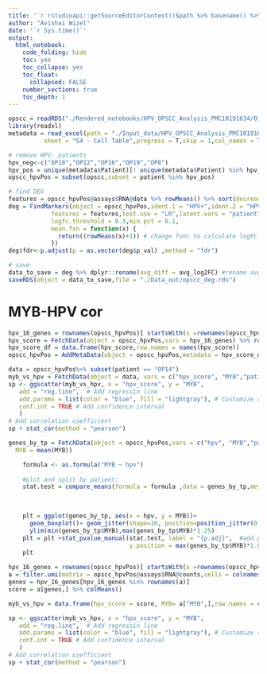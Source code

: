 ```yaml
---
title: '`r rstudioapi::getSourceEditorContext()$path %>% basename() %>% gsub(pattern = "\\.Rmd",replacement = "")`' 
author: "Avishai Wizel"
date: '`r Sys.time()`'
output: 
  html_notebook: 
    code_folding: hide
    toc: yes
    toc_collapse: yes
    toc_float: 
      collapsed: FALSE
    number_sections: true
    toc_depth: 1
---
```






```r
opscc = readRDS("./Rendered_notebooks/HPV_OPSCC_Analysis_PMC10191634/01_preprocess/opscc_suerat.RDS")
library(readxl)
metadata = read_excel(path = "./Input_data/HPV_OPSCC_Analysis_PMC10191634/NIHMS1892753-supplement-Supp_Tables.xlsx",
          sheet = "S4 - Cell Table",progress = T,skip = 1,col_names = T)

# remove HPV- patients
hpv_neg<-c("OP10","OP12","OP16","OP19","OP8")
hpv_pos = unique(metadata$Patient)[! unique(metadata$Patient) %in% hpv_neg]
opscc_hpvPos = subset(opscc,subset = patient %in% hpv_pos)
```

```r
# find DEG
features = opscc_hpvPos@assays$RNA@data %>% rowMeans() %>% sort(decreasing = T) %>% head(3000) %>% names()
deg = FindMarkers(object = opscc_hpvPos,ident.1 = "HPV+",ident.2 = "HPV-",
            features = features,test.use = "LR",latent.vars = "patient",
            logfc.threshold = 0.3,min.pct = 0.1,
            mean.fxn = function(x) {
              return((rowMeans(x)+1)) # change func to calculate logFC in log space data (default to exponent data)
            })
deg$fdr<-p.adjust(p = as.vector(deg$p_val) ,method = "fdr")

```

```r
# save
data_to_save = deg %>% dplyr::rename(avg_diff = avg_log2FC) #rename avg_log2FC because here we calculate diff
saveRDS(object = data_to_save,file = "./Data_out/opscc_deg.rds")
```


# MYB-HPV cor

```r
hpv_16_genes = rownames(opscc_hpvPos)[ startsWith(x =rownames(opscc_hpvPos),prefix =  "HPV16")]
hpv_score = FetchData(object = opscc_hpvPos,vars = hpv_16_genes) %>% rowMeans()
hpv_score_df = data.frame(hpv_score,row.names = names(hpv_score))
opscc_hpvPos = AddMetaData(object = opscc_hpvPos,metadata = hpv_score_df)
```

```r
data = opscc_hpvPos%>% subset(patient == "OP14")
myb_vs_hpv = FetchData(object = data, vars = c("hpv_score", "MYB","patient"),slot = "data")
sp <- ggscatter(myb_vs_hpv, x = "hpv_score", y = "MYB",
   add = "reg.line",  # Add regressin line
   add.params = list(color = "blue", fill = "lightgray"), # Customize reg. line
   conf.int = TRUE # Add confidence interval
   )
# Add correlation coefficient
sp + stat_cor(method = "pearson")

```
```r
genes_by_tp = FetchData(object = opscc_hpvPos,vars = c("hpv", "MYB","patient")) %>% dplyr::group_by(patient,hpv) %>% summarise(
  MYB = mean(MYB))

    formula <- as.formula("MYB ~ hpv")
    
    #plot and split by patient:   
    stat.test = compare_means(formula = formula ,data = genes_by_tp,method = "wilcox.test",p.adjust.method = "fdr") # Add pairwise comparisons p-value
    
    

    plt = ggplot(genes_by_tp, aes(x = hpv, y = MYB))+ 
      geom_boxplot()+ geom_jitter(shape=16, position=position_jitter(0.2))+
      ylim(min(genes_by_tp$MYB),max(genes_by_tp$MYB)*1.25)
    plt = plt +stat_pvalue_manual(stat.test, label = "{p.adj}",  #add p value
                                  y.position = max(genes_by_tp$MYB)*1.08) # set position at the top value
    plt
```
```r
hpv_16_genes = rownames(opscc_hpvPos)[ startsWith(x =rownames(opscc_hpvPos),prefix =  "HPV16")]
a = filter.umi(matrix = opscc_hpvPos@assays$RNA@counts,cells = colnames(opscc_hpvPos %>% subset(patient == "OP14")),whitelist = HPVgenes)
genes = hpv_16_genes[hpv_16_genes %in% rownames(a)]
score = a[genes,] %>% colMeans()

myb_vs_hpv = data.frame(hpv_score = score, MYB= a["MYB",],row.names = colnames(a))

sp <- ggscatter(myb_vs_hpv, x = "hpv_score", y = "MYB",
   add = "reg.line",  # Add regressin line
   add.params = list(color = "blue", fill = "lightgray"), # Customize reg. line
   conf.int = TRUE # Add confidence interval
   )
# Add correlation coefficient
sp + stat_cor(method = "pearson")
```